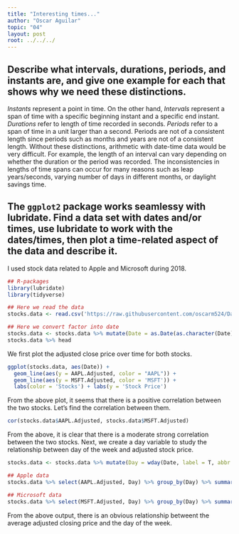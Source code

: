 ```yaml
---
title: "Interesting times..."
author: "Oscar Aguilar"
topic: "04"
layout: post
root: ../../../
---
```



## Describe what intervals, durations, periods, and instants are, and give one example for each that shows why we need these distinctions.

*Instants* represent a point in time. On the other hand,  *Intervals* represent a span of time with a specific beginning instant and a specific end instant. *Durations* refer to length of time recorded in seconds. *Periods* refer to a span of time in a unit larger than a second. Periods are not of a consistent length since periods such as months and years are not of a consistent length. Without these distinctions, arithmetic with date-time data would be very difficult. For example, the length of an interval can vary depending on whether the duration or the period was recorded. The inconsistencies in lengths of time spans can occur for many reasons such as leap years/seconds, varying number of days in different months, or daylight savings time.  


## The `ggplot2` package works seamlessy with lubridate. Find a data set with dates and/or times, use lubridate to work with the dates/times, then plot a time-related aspect of the data and describe it.  

I used stock data related to Apple and Microsoft during 2018.

```r
## R-packages
library(lubridate)
library(tidyverse)

## Here we read the data
stocks.data <- read.csv('https://raw.githubusercontent.com/oscarm524/DataSets/master/stock_data.csv')

## Here we convert factor into date
stocks.data <- stocks.data %>% mutate(Date = as.Date(as.character(Date)))
stocks.data %>% head
```

We first plot the adjusted close price over time for both stocks. 

```r
ggplot(stocks.data, aes(Date)) + 
  geom_line(aes(y = AAPL.Adjusted, color = "AAPL")) +    
  geom_line(aes(y = MSFT.Adjusted, color = 'MSFT')) + 
  labs(color = 'Stocks') + labs(y = 'Stock Price')
```

From the above plot, it seems that there is a positive correlation between the two stocks. Let's find the correlation between them. 

```r
cor(stocks.data$AAPL.Adjusted, stocks.data$MSFT.Adjusted)
```

From the above, it is clear that there is a moderate strong correlation between the two stocks. Next, we create a day variable to study the relationship between day of the week and adjusted stock price.

```r
stocks.data <- stocks.data %>% mutate(Day = wday(Date, label = T, abbr = T))

## Apple data
stocks.data %>% select(AAPL.Adjusted, Day) %>% group_by(Day) %>% summarise(Avg.Price = mean(AAPL.Adjusted))

## Microsoft data
stocks.data %>% select(MSFT.Adjusted, Day) %>% group_by(Day) %>% summarise(Avg.Price = mean(MSFT.Adjusted))
```

From the above output, there is an obvious relationship betweent the average adjusted closing price and the day of the week. 




